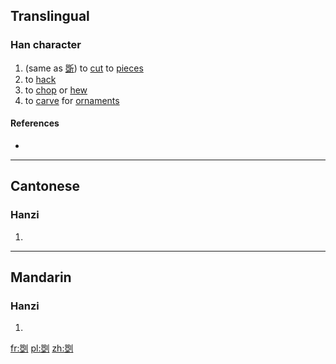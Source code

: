 ==Translingual==

===Han character===
{{Han char|rn=18|rad=刀|as=10|sn=12|four=|canj=RMLN|ids=⿰𠁁刂}}

# (same as [[斲]]) to [[cut]] to [[piece]]s
# to [[hack]]
# to [[chop]] or [[hew]]
# to [[carve]] for [[ornament]]s

====References====
* {{Han ref|kx=0142.370|hdz=10352.040|uh=34F8|ud=13560}}

----

==Cantonese==

===Hanzi===
{{yue-hanzi|jyut=[[coek3]], [[sau2]], [[zoek3]]|y=cheuk3, sau2, jeuk3}}

# {{defn|lang=yue|sort=刀10}}

----

==Mandarin==

===Hanzi===
{{cmn-hanzi|pin=[[zhuó]] ([[zhuo2]]), [[jué]] ([[jue2]])|wg=cho<sup>2</sup>, chüeh<sup>2</sup>}}

# {{defn|lang=cmn|sort=刀10}}

[[fr:㓸]]
[[pl:㓸]]
[[zh:㓸]]